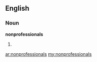 ==English==

===Noun===
'''nonprofessionals'''

# {{plural of|[[nonprofessional]]}}

[[ar:nonprofessionals]]
[[my:nonprofessionals]]